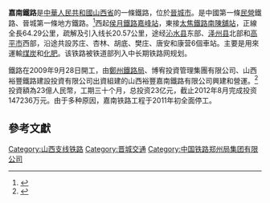 '''嘉南鐵路'''是[[中華人民共和國|中華人民共和國]][[山西省|山西省]]的一條鐵路，位於[[晉城市|晉城市]]。是中國第一條[[民營企業|民營]]鐵路、晉城第一條地方鐵路。<ref>{{cite news|publisher=[[中央社|中央社]]|date=2009年10月2日|title=中國首條民營鐵路山西晉城開工}}</ref>西起[[侯月鐵路|侯月鐵路]][[嘉峰站|嘉峰站]]，東接[[太焦鐵路|太焦鐵路]][[南陳舖站|南陳舖站]]，正線全長64.29公里，疏解及引入线长20.57公里，途经[[沁水县|沁水县]]东部、[[泽州县|泽州县]]北部和[[高平市|高平市]]西部，沿途共設苏庄、杏林、胡底、樊庄、唐安和康营6個車站。主要是用來運輸[[煤炭|煤炭]]和[[化肥|化肥]]。该铁路被铁道部列入中长期铁路网规划。

鐵路在2009年9月28日開工，由[[中国铁路郑州局集团|鄭州鐵路局]]、博宥投資管理集團有限公司、山西裕豐鐵路建設投資有限公司出資組建的山西裕豐嘉南鐵路有限公司興建和營運。<ref>{{cite news|publisher=[[太行日報|太行日報]]|date=2009年9月29日|title=连接两大铁路干线 民营企业投资建设 嘉南铁路奠基开工}}</ref>投資額為23億人民幣，工期三十个月，总投资23亿元，截止2012年8月完成投资147236万元。由于多种原因，嘉南铁路工程于2011年初全面停工。

==參考文獻==
{{reflist}}
{{山西支线铁路}}
[[Category:山西支线铁路|Category:山西支线铁路]]
[[Category:晋城交通|Category:晋城交通]]
[[Category:中国铁路郑州局集团有限公司|Category:中国铁路郑州局集团有限公司]]